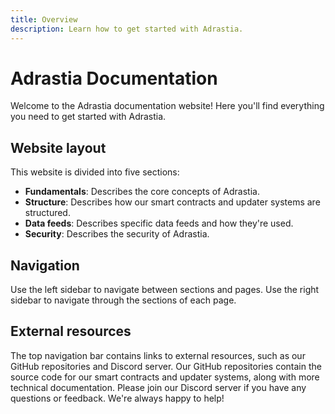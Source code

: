 ```yaml
---
title: Overview
description: Learn how to get started with Adrastia.
---
```


# Adrastia Documentation

Welcome to the Adrastia documentation website! Here you'll find everything you need to get started with Adrastia.

## Website layout

This website is divided into five sections:

- **Fundamentals**: Describes the core concepts of Adrastia.
- **Structure**: Describes how our smart contracts and updater systems are structured.
- **Data feeds**: Describes specific data feeds and how they're used.
- **Security**: Describes the security of Adrastia.

## Navigation

Use the left sidebar to navigate between sections and pages. Use the right sidebar to navigate through the sections of each page.

## External resources

The top navigation bar contains links to external resources, such as our GitHub repositories and Discord server. Our GitHub repositories contain the source code for our smart contracts and updater systems, along with more technical documentation. Please join our Discord server if you have any questions or feedback. We're always happy to help!
